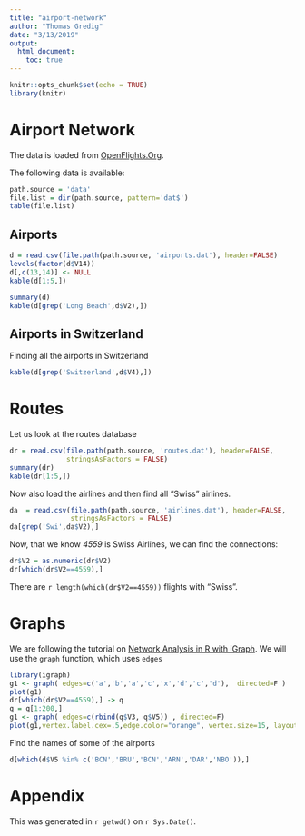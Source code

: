 ```yaml
---
title: "airport-network"
author: "Thomas Gredig"
date: "3/13/2019"
output: 
  html_document:
    toc: true
---
```


```r
knitr::opts_chunk$set(echo = TRUE)
library(knitr)
```

# Airport Network

The data is loaded from [OpenFlights.Org](https://openflights.org/data.html).

The following data is available:

```r
path.source = 'data'
file.list = dir(path.source, pattern='dat$')
table(file.list)
```

## Airports

```r
d = read.csv(file.path(path.source, 'airports.dat'), header=FALSE)
levels(factor(d$V14))
d[,c(13,14)] <- NULL
kable(d[1:5,])
```

```r
summary(d)
kable(d[grep('Long Beach',d$V2),])
```


## Airports in Switzerland

Finding all the airports in Switzerland

```r
kable(d[grep('Switzerland',d$V4),])
```

# Routes

Let us look at the routes database

```r
dr = read.csv(file.path(path.source, 'routes.dat'), header=FALSE,
              stringsAsFactors = FALSE)
summary(dr)
kable(dr[1:5,])
```

Now also load the airlines and then find all "Swiss" airlines.

```r
da  = read.csv(file.path(path.source, 'airlines.dat'), header=FALSE,
               stringsAsFactors = FALSE)
da[grep('Swi',da$V2),]
```

Now, that we know *4559* is Swiss Airlines, we can find the connections:

```r
dr$V2 = as.numeric(dr$V2)
dr[which(dr$V2==4559),]
```


There are `r length(which(dr$V2==4559))` flights with "Swiss".

# Graphs

We are following the tutorial on [Network Analysis in R with iGraph](http://kateto.net/networks-r-igraph). We will use the `graph` function, which uses `edges`

```r
library(igraph)
g1 <- graph( edges=c('a','b','a','c','x','d','c','d'),  directed=F ) 
plot(g1)
dr[which(dr$V2==4559),] -> q
q = q[1:200,]
g1 <- graph( edges=c(rbind(q$V3, q$V5)) , directed=F)
plot(g1,vertex.label.cex=.5,edge.color="orange", vertex.size=15, layout=layout_nicely,vertex.color="gray90" )
```

Find the names of some of the airports

```r
d[which(d$V5 %in% c('BCN','BRU','BCN','ARN','DAR','NBO')),]
```

# Appendix

This was generated in `r getwd()` on `r Sys.Date()`.